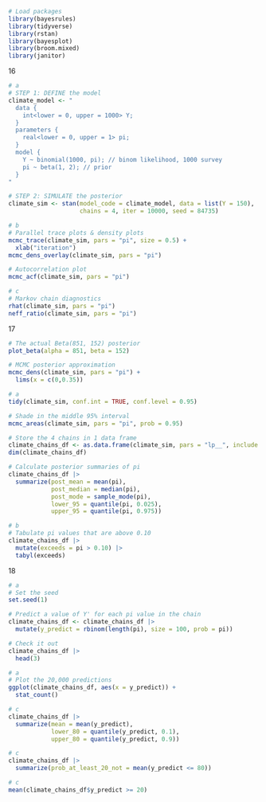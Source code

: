 ```r
# Load packages
library(bayesrules)
library(tidyverse)
library(rstan)
library(bayesplot)
library(broom.mixed)
library(janitor)
```

16
```r
# a
# STEP 1: DEFINE the model
climate_model <- "
  data {
    int<lower = 0, upper = 1000> Y;
  }
  parameters {
    real<lower = 0, upper = 1> pi;
  }
  model {
    Y ~ binomial(1000, pi); // binom likelihood, 1000 survey
    pi ~ beta(1, 2); // prior
  }
"

# STEP 2: SIMULATE the posterior
climate_sim <- stan(model_code = climate_model, data = list(Y = 150), 
                    chains = 4, iter = 10000, seed = 84735)

```

```r
# b
# Parallel trace plots & density plots
mcmc_trace(climate_sim, pars = "pi", size = 0.5) + 
  xlab("iteration")
mcmc_dens_overlay(climate_sim, pars = "pi")

# Autocorrelation plot
mcmc_acf(climate_sim, pars = "pi")
```

```r
# c
# Markov chain diagnostics
rhat(climate_sim, pars = "pi")
neff_ratio(climate_sim, pars = "pi")
```

17
```r
# The actual Beta(851, 152) posterior
plot_beta(alpha = 851, beta = 152) 

# MCMC posterior approximation
mcmc_dens(climate_sim, pars = "pi") + 
  lims(x = c(0,0.35))
```

```r
# a
tidy(climate_sim, conf.int = TRUE, conf.level = 0.95)
```

```r
# Shade in the middle 95% interval
mcmc_areas(climate_sim, pars = "pi", prob = 0.95)
```

```r
# Store the 4 chains in 1 data frame
climate_chains_df <- as.data.frame(climate_sim, pars = "lp__", include = FALSE)
dim(climate_chains_df)
```

```r
# Calculate posterior summaries of pi
climate_chains_df |> 
  summarize(post_mean = mean(pi), 
            post_median = median(pi),
            post_mode = sample_mode(pi),
            lower_95 = quantile(pi, 0.025),
            upper_95 = quantile(pi, 0.975))
```

```r
# b
# Tabulate pi values that are above 0.10
climate_chains_df |>
  mutate(exceeds = pi > 0.10) |> 
  tabyl(exceeds)
```

18
```r
# a
# Set the seed
set.seed(1)

# Predict a value of Y' for each pi value in the chain
climate_chains_df <- climate_chains_df |> 
  mutate(y_predict = rbinom(length(pi), size = 100, prob = pi))

# Check it out
climate_chains_df |>
  head(3)
```

```r
# a
# Plot the 20,000 predictions
ggplot(climate_chains_df, aes(x = y_predict)) + 
  stat_count()
```

```r
# c
climate_chains_df |>
  summarize(mean = mean(y_predict),
            lower_80 = quantile(y_predict, 0.1),
            upper_80 = quantile(y_predict, 0.9))
```

```r
# c
climate_chains_df |>
  summarize(prob_at_least_20_not = mean(y_predict <= 80))
```

```r
# c
mean(climate_chains_df$y_predict >= 20)
```

